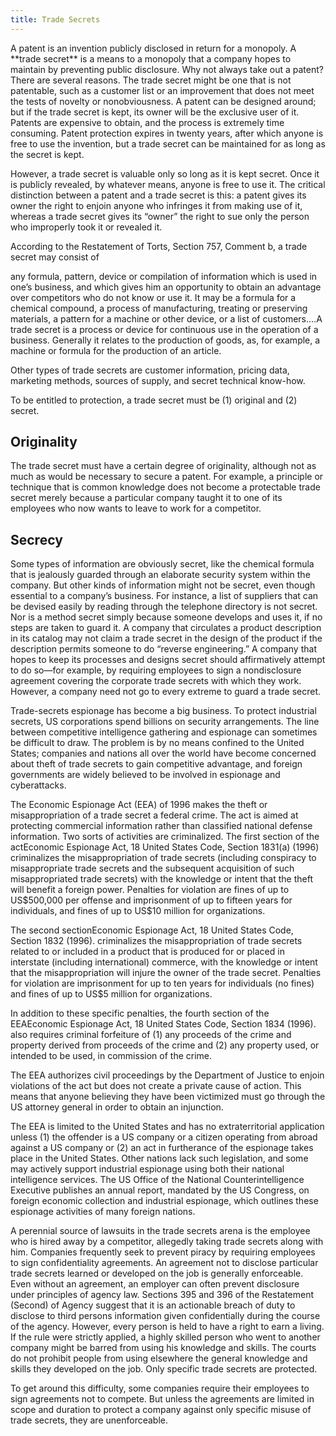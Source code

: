 ```yaml
---
title: Trade Secrets
---
```

<div className="content-chunk" data-subsection-id = "Definition-of-Trade-Secrets-109t">
A patent is an invention publicly disclosed in return for a monopoly. A **trade secret** is a means to a monopoly that a company hopes to maintain by preventing public disclosure. Why not always take out a patent? There are several reasons. The trade secret might be one that is not patentable, such as a customer list or an improvement that does not meet the tests of novelty or nonobviousness. A patent can be designed around; but if the trade secret is kept, its owner will be the exclusive user of it. Patents are expensive to obtain, and the process is extremely time consuming. Patent protection expires in twenty years, after which anyone is free to use the invention, but a trade secret can be maintained for as long as the secret is kept.

However, a trade secret is valuable only so long as it is kept secret. Once it is publicly revealed, by whatever means, anyone is free to use it. The critical distinction between a patent and a trade secret is this: a patent gives its owner the right to enjoin anyone who infringes it from making use of it, whereas a trade secret gives its “owner” the right to sue only the person who improperly took it or revealed it.

According to the Restatement of Torts, Section 757, Comment b, a trade secret may consist of

any formula, pattern, device or compilation of information which is used in one’s business, and which gives him an opportunity to obtain an advantage over competitors who do not know or use it. It may be a formula for a chemical compound, a process of manufacturing, treating or preserving materials, a pattern for a machine or other device, or a list of customers.…A trade secret is a process or device for continuous use in the operation of a business. Generally it relates to the production of goods, as, for example, a machine or formula for the production of an article.

Other types of trade secrets are customer information, pricing data, marketing methods, sources of supply, and secret technical know-how.
</div>
<div className="content-chunk" data-subsection-id = "Elements-of-Trade-Secrets-110t">
To be entitled to protection, a trade secret must be (1) original and (2) secret.

Originality
-----------

The trade secret must have a certain degree of originality, although not as much as would be necessary to secure a patent. For example, a principle or technique that is common knowledge does not become a protectable trade secret merely because a particular company taught it to one of its employees who now wants to leave to work for a competitor.

Secrecy
-------

Some types of information are obviously secret, like the chemical formula that is jealously guarded through an elaborate security system within the company. But other kinds of information might not be secret, even though essential to a company’s business. For instance, a list of suppliers that can be devised easily by reading through the telephone directory is not secret. Nor is a method secret simply because someone develops and uses it, if no steps are taken to guard it. A company that circulates a product description in its catalog may not claim a trade secret in the design of the product if the description permits someone to do “reverse engineering.” A company that hopes to keep its processes and designs secret should affirmatively attempt to do so—for example, by requiring employees to sign a nondisclosure agreement covering the corporate trade secrets with which they work. However, a company need not go to every extreme to guard a trade secret.

Trade-secrets espionage has become a big business. To protect industrial secrets, US corporations spend billions on security arrangements. The line between competitive intelligence gathering and espionage can sometimes be difficult to draw. The problem is by no means confined to the United States; companies and nations all over the world have become concerned about theft of trade secrets to gain competitive advantage, and foreign governments are widely believed to be involved in espionage and cyberattacks.
</div>
<div className="content-chunk" data-subsection-id = "Economic-Espionage-Act-111t">
The Economic Espionage Act (EEA) of 1996 makes the theft or misappropriation of a trade secret a federal crime. The act is aimed at protecting commercial information rather than classified national defense information. Two sorts of activities are criminalized. The first section of the actEconomic Espionage Act, 18 United States Code, Section 1831(a) (1996) criminalizes the misappropriation of trade secrets (including conspiracy to misappropriate trade secrets and the subsequent acquisition of such misappropriated trade secrets) with the knowledge or intent that the theft will benefit a foreign power. Penalties for violation are fines of up to US$500,000 per offense and imprisonment of up to fifteen years for individuals, and fines of up to US$10 million for organizations.

The second sectionEconomic Espionage Act, 18 United States Code, Section 1832 (1996). criminalizes the misappropriation of trade secrets related to or included in a product that is produced for or placed in interstate (including international) commerce, with the knowledge or intent that the misappropriation will injure the owner of the trade secret. Penalties for violation are imprisonment for up to ten years for individuals (no fines) and fines of up to US$5 million for organizations.

In addition to these specific penalties, the fourth section of the EEAEconomic Espionage Act, 18 United States Code, Section 1834 (1996). also requires criminal forfeiture of (1) any proceeds of the crime and property derived from proceeds of the crime and (2) any property used, or intended to be used, in commission of the crime.

The EEA authorizes civil proceedings by the Department of Justice to enjoin violations of the act but does not create a private cause of action. This means that anyone believing they have been victimized must go through the US attorney general in order to obtain an injunction.

The EEA is limited to the United States and has no extraterritorial application unless (1) the offender is a US company or a citizen operating from abroad against a US company or (2) an act in furtherance of the espionage takes place in the United States. Other nations lack such legislation, and some may actively support industrial espionage using both their national intelligence services. The US Office of the National Counterintelligence Executive publishes an annual report, mandated by the US Congress, on foreign economic collection and industrial espionage, which outlines these espionage activities of many foreign nations.
</div>
<div className="content-chunk" data-subsection-id = "Right-of-Employees-to-Use-Trade-Secrets-112t">
A perennial source of lawsuits in the trade secrets arena is the employee who is hired away by a competitor, allegedly taking trade secrets along with him. Companies frequently seek to prevent piracy by requiring employees to sign confidentiality agreements. An agreement not to disclose particular trade secrets learned or developed on the job is generally enforceable. Even without an agreement, an employer can often prevent disclosure under principles of agency law. Sections 395 and 396 of the Restatement (Second) of Agency suggest that it is an actionable breach of duty to disclose to third persons information given confidentially during the course of the agency. However, every person is held to have a right to earn a living. If the rule were strictly applied, a highly skilled person who went to another company might be barred from using his knowledge and skills. The courts do not prohibit people from using elsewhere the general knowledge and skills they developed on the job. Only specific trade secrets are protected.

To get around this difficulty, some companies require their employees to sign agreements not to compete. But unless the agreements are limited in scope and duration to protect a company against only specific misuse of trade secrets, they are unenforceable.
</div>
